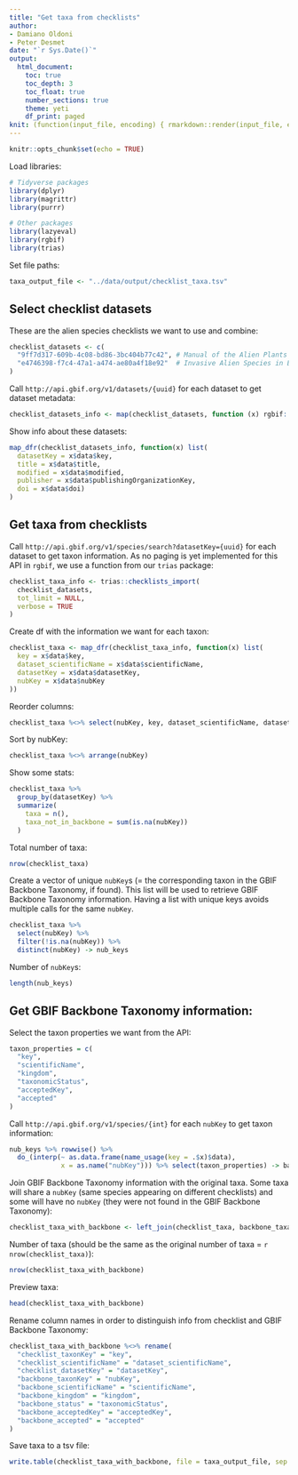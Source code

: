 ```yaml
---
title: "Get taxa from checklists"
author:
- Damiano Oldoni
- Peter Desmet
date: "`r Sys.Date()`"
output:
  html_document:
    toc: true
    toc_depth: 3
    toc_float: true
    number_sections: true
    theme: yeti
    df_print: paged
knit: (function(input_file, encoding) { rmarkdown::render(input_file, encoding = encoding, output_file = paste0("../docs/",sub(".Rmd", ".html", basename(input_file))))})
---
```


```r
knitr::opts_chunk$set(echo = TRUE)
```

Load libraries:

```r
# Tidyverse packages
library(dplyr)
library(magrittr)
library(purrr)

# Other packages
library(lazyeval)
library(rgbif)
library(trias)
```

Set file paths:

```r
taxa_output_file <- "../data/output/checklist_taxa.tsv"
```

## Select checklist datasets

These are the alien species checklists we want to use and combine:

```r
checklist_datasets <- c(
  "9ff7d317-609b-4c08-bd86-3bc404b77c42", # Manual of the Alien Plants of Belgium
  "e4746398-f7c4-47a1-a474-ae80a4f18e92"  # Invasive Alien Species in Belgium - HARMONIA database
)
```

Call `http://api.gbif.org/v1/datasets/{uuid}` for each dataset to get dataset metadata:

```r
checklist_datasets_info <- map(checklist_datasets, function (x) rgbif::datasets(uuid = x))
```

Show info about these datasets:

```r
map_dfr(checklist_datasets_info, function(x) list(
  datasetKey = x$data$key,
  title = x$data$title,
  modified = x$data$modified,
  publisher = x$data$publishingOrganizationKey,
  doi = x$data$doi)
)
```

## Get taxa from checklists

Call `http://api.gbif.org/v1/species/search?datasetKey={uuid}` for each dataset to get taxon information. As no paging is yet implemented for this API in `rgbif`, we use a function from our `trias` package:

```r
checklist_taxa_info <- trias::checklists_import(
  checklist_datasets,
  tot_limit = NULL, 
  verbose = TRUE
)
```

Create df with the information we want for each taxon:

```r
checklist_taxa <- map_dfr(checklist_taxa_info, function(x) list(
  key = x$data$key,
  dataset_scientificName = x$data$scientificName,
  datasetKey = x$data$datasetKey,
  nubKey = x$data$nubKey
))
```

Reorder columns:

```r
checklist_taxa %<>% select(nubKey, key, dataset_scientificName, datasetKey)
```

Sort by nubKey:

```r
checklist_taxa %<>% arrange(nubKey)
```

Show some stats:

```r
checklist_taxa %>%
  group_by(datasetKey) %>%
  summarize(
    taxa = n(),
    taxa_not_in_backbone = sum(is.na(nubKey))
  )
```

Total number of taxa:

```r
nrow(checklist_taxa)
```

Create a vector of unique `nubKey`s (= the corresponding taxon in the GBIF Backbone Taxonomy, if found). This list will be used to retrieve GBIF Backbone Taxonomy information. Having a list with unique keys avoids multiple calls for the same `nubKey`.

```r
checklist_taxa %>%
  select(nubKey) %>%
  filter(!is.na(nubKey)) %>%
  distinct(nubKey) -> nub_keys
```

Number of `nubKey`s:

```r
length(nub_keys)
```

## Get GBIF Backbone Taxonomy information:

Select the taxon properties we want from the API:

```r
taxon_properties = c(
  "key",
  "scientificName",
  "kingdom",
  "taxonomicStatus",
  "acceptedKey",
  "accepted"
)
```

Call `http://api.gbif.org/v1/species/{int}` for each `nubKey` to get taxon information:

```r
nub_keys %>% rowwise() %>% 
  do_(interp(~ as.data.frame(name_usage(key = .$x)$data), 
             x = as.name("nubKey"))) %>% select(taxon_properties) -> backbone_taxa
```

Join GBIF Backbone Taxonomy information with the original taxa. Some taxa will share a `nubKey` (same species appearing on different checklists) and some will have no `nubKey` (they were not found in the GBIF Backbone Taxonomy):

```r
checklist_taxa_with_backbone <- left_join(checklist_taxa, backbone_taxa, by = c("nubKey" ="key"))
```

Number of taxa (should be the same as the original number of taxa = `r nrow(checklist_taxa)`):

```r
nrow(checklist_taxa_with_backbone)
```

Preview taxa:

```r
head(checklist_taxa_with_backbone)
```

Rename column names in order to distinguish info from checklist and GBIF Backbone Taxonomy:

```r
checklist_taxa_with_backbone %<>% rename(
  "checklist_taxonKey" = "key",
  "checklist_scientificName" = "dataset_scientificName",
  "checklist_datasetKey" = "datasetKey",
  "backbone_taxonKey" = "nubKey",
  "backbone_scientificName" = "scientificName",
  "backbone_kingdom" = "kingdom",
  "backbone_status" = "taxonomicStatus",
  "backbone_acceptedKey" = "acceptedKey",
  "backbone_accepted" = "accepted"
)
```

Save taxa to a tsv file:

```r
write.table(checklist_taxa_with_backbone, file = taxa_output_file, sep = "\t", row.names = FALSE, quote = FALSE)
```
